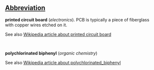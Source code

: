 ==[[Wiktionary:List of acronyms and abbreviations|Abbreviation]]==

'''printed circuit board''' (''electronics''). PCB is typically a piece of fiberglass with copper wires etched on it.

See also [[:w:printed_circuit_board|Wikipedia article about printed circuit board]]
 <br>

'''polychlorinated biphenyl''' (''organic chemistry'')

See also [[:w:Polychlorinated_biphenyl|Wikipedia article about polychlorinated_biphenyl]]